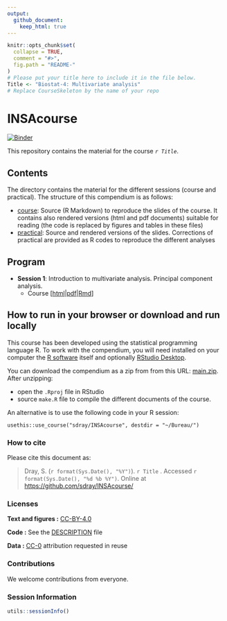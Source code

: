 ```yaml
---
output:
  github_document:
    keep_html: true
---
```


<!-- README.md is generated from README.Rmd. Please edit that file -->

```r
knitr::opts_chunk$set(
  collapse = TRUE,
  comment = "#>",
  fig.path = "README-"
)
# Please put your title here to include it in the file below.
Title <- "Biostat-4: Multivariate analysis"
# Replace CourseSkeleton by the name of your repo
```

# INSAcourse

[![Binder](https://mybinder.org/badge_logo.svg)](https://mybinder.org/v2/gh/sdray/INSAcourse/main?urlpath=rstudio)

This repository contains the material for the course *`r Title`*. 


## Contents

The directory contains the material for the different sessions (course and practical). The structure of this compendium is as follows:

  - [course](course): Source (R Markdown) to reproduce the slides of the course. It contains also rendered versions (html and pdf documents) suitable for reading (the code is replaced by figures and tables in these files)
  - [practical](practical): Source and rendered versions of the slides. Corrections of practical are provided as R codes to reproduce the different analyses

## Program
* **Session 1**: Introduction to multivariate analysis. Principal component analysis.
    - Course [[html](course/session1/session1.html)|[pdf](course/session1/session1.pdf)|[Rmd](course/session1/session1.Rmd)]
    <!-- - Practical [[html](practical/sessionXX/sessionXX.html)|[pdf](practical/sessionXX/sessionXX.pdf)|[Rmd](practical/sessionXX/sessionXX.Rmd)] / Correction [[html](practical/sessionXX/sessionXX-corrected.html)|[pdf](practical/sessionXX/sessionXX-corrected.pdf)] -->

## How to run in your browser or download and run locally

This course has been developed using the statistical programming
language R. To work with the compendium, you will need
installed on your computer the [R software](https://cloud.r-project.org/)
itself and optionally [RStudio Desktop](https://rstudio.com/products/rstudio/download/).

You can download the compendium as a zip from from this URL:
[main.zip](https://github.com/sdray/INSAcourse/archive/refs/heads/main.zip). After unzipping:

- open the `.Rproj` file in RStudio
- source `make.R` file to compile the different documents of the course.

An alternative is to use the following code in your R session:

`usethis::use_course("sdray/INSAcourse", destdir = "~/Bureau/")`

### How to cite

Please cite this document as:

> Dray, S. (`r format(Sys.Date(), "%Y")`). `r Title` . Accessed `r format(Sys.Date(), "%d %b %Y")`. Online at <https://github.com/sdray/INSAcourse/>


### Licenses

**Text and figures :**  [CC-BY-4.0](http://creativecommons.org/licenses/by/4.0/)

**Code :** See the [DESCRIPTION](DESCRIPTION) file

**Data :** [CC-0](http://creativecommons.org/publicdomain/zero/1.0/) attribution requested in reuse

### Contributions

We welcome contributions from everyone. 

### Session Information
```r
utils::sessionInfo()
```
